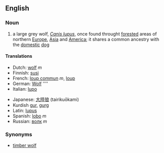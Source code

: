 ==English==

===Noun===
{{wikipedia}}
{{en-noun|sg=[[grey]] [[wolf]]|pl=gray wolves}}

# a large grey wolf, ''[[Canis lupus]]'', once found throught [[forested]] areas of northern [[Europe]], [[Asia]] and [[America]]; it shares a common ancestry with the [[domestic]] [[dog]]

====Translations====
{{top}}
*Dutch: [[wolf]] ''m''
*Finnish: [[susi]]
*French: [[loup commun]] ''m'', [[loup]]
*German: [[Wolf]] ''''
*Italian: [[lupo]] {{m}}
{{mid}}
*Japanese: [[大陸狼]] (tairikuōkami)
*Kurdish [[gur]], [[gurg]]
*Latin: [[lupus]]
*Spanish: [[lobo]] ''m''
*Russian: [[ волк ]] ''m''
{{bottom}}

===Synonyms===
*[[timber wolf]]